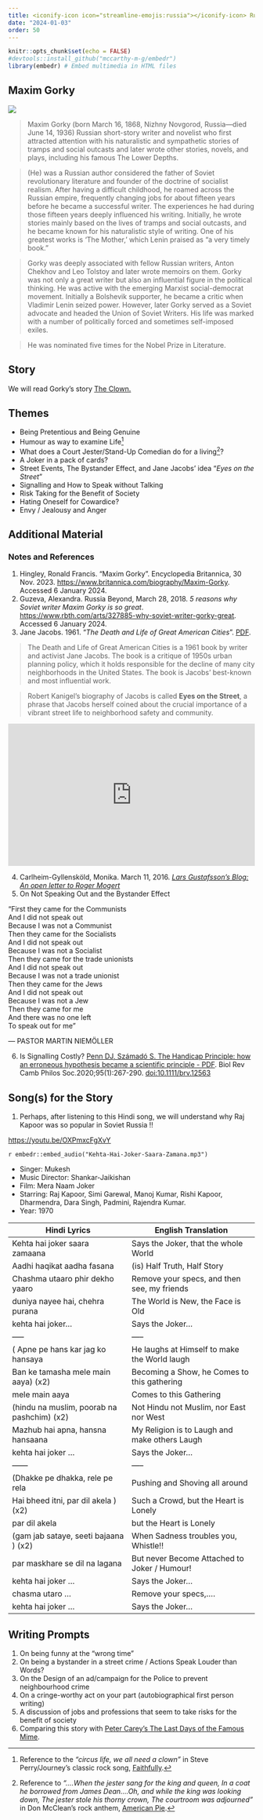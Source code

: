 ```yaml
---
title: <iconify-icon icon="streamline-emojis:russia"></iconify-icon> Russia - Maxim Gorky
date: "2024-01-03"
order: 50
---
```


```r
knitr::opts_chunk$set(echo = FALSE)
#devtools::install_github("mccarthy-m-g/embedr")
library(embedr) # Embed multimedia in HTML files
```

## Maxim Gorky

![](Maxim_Gorky.jpg)

> Maxim Gorky (born March 16, 1868, Nizhny Novgorod, Russia—died June
> 14, 1936) Russian short-story writer and novelist who first attracted
> attention with his naturalistic and sympathetic stories of tramps and
> social outcasts and later wrote other stories, novels, and plays,
> including his famous The Lower Depths.

> (He) was a Russian author considered the father of Soviet
> revolutionary literature and founder of the doctrine of socialist
> realism. After having a difficult childhood, he roamed across the
> Russian empire, frequently changing jobs for about fifteen years
> before he became a successful writer. The experiences he had during
> those fifteen years deeply influenced his writing. Initially, he wrote
> stories mainly based on the lives of tramps and social outcasts, and
> he became known for his naturalistic style of writing. One of his
> greatest works is ‘The Mother,’ which Lenin praised as “a very timely
> book.”

> Gorky was deeply associated with fellow Russian writers, Anton Chekhov
> and Leo Tolstoy and later wrote memoirs on them. Gorky was not only a
> great writer but also an influential figure in the political thinking.
> He was active with the emerging Marxist social-democrat movement.
> Initially a Bolshevik supporter, he became a critic when Vladimir
> Lenin seized power. However, later Gorky served as a Soviet advocate
> and headed the Union of Soviet Writers. His life was marked with a
> number of politically forced and sometimes self-imposed exiles.

> He was nominated five times for the Nobel Prize in Literature.

## Story

We will read Gorky's story <u>[The
Clown.](Maxim%20Gorky%20-%20The%20Clown.docx)</u>

## Themes

-   Being Pretentious and Being Genuine
-   Humour as way to examine Life[^1]
-   What does a Court Jester/Stand-Up Comedian do for a living[^2]?
-   A Joker in a pack of cards?
-   Street Events, The Bystander Effect, and Jane Jacobs' idea "*Eyes on the Street*"
-   Signalling and How to Speak without Talking
-   Risk Taking for the Benefit of Society
-   Hating Oneself for Cowardice?
-   Envy / Jealousy and Anger

## Additional Material

### Notes and References

1.  Hingley, Ronald Francis. "Maxim Gorky". Encyclopedia Britannica, 30 Nov. 2023. <u><https://www.britannica.com/biography/Maxim-Gorky></u>. Accessed 6 January 2024.
1.  Guzeva, Alexandra. Russia Beyond, March 28, 2018. *5 reasons why Soviet writer Maxim Gorky is so great*. <u><https://www.rbth.com/arts/327885-why-soviet-writer-gorky-great></u>. Accessed 6 January 2024.
1.  Jane Jacobs. 1961. "*The Death and Life of Great American Cities*". <u>[PDF](The-Death-and-Life-of-Great-American-Cities_Jane-Jacobs-Complete-book.pdf)</u>.

> The Death and Life of Great American Cities is a 1961 book by writer
> and activist Jane Jacobs. The book is a critique of 1950s urban
> planning policy, which it holds responsible for the decline of many
> city neighborhoods in the United States. The book is Jacobs'
> best-known and most influential work.

> Robert Kanigel's biography of Jacobs is called **Eyes on the Street**,
> a phrase that Jacobs herself coined about the crucial importance of a
> vibrant street life to neighborhood safety and community.

<iframe src="https://www.npr.org/player/embed/495615064/495798983" width="100%" height="290" frameborder="0" scrolling="no" title="NPR embedded audio player">

</iframe>

4.  Carlheim-Gyllensköld, Monika. March 11, 2016. [*Lars Gustafsson's Blog: An open letter to Roger Mogert*](https://larsgustafssonblog.blogspot.com/2016/03/gastartikelmonika-gyllenskolddet.html)
5.  On Not Speaking Out and the Bystander Effect

:::: {.pa4}
::: {.athelas .ml0 .mt0 .pl4 .black-90 .bl .bw2 .b--blue}
 ["First they came for the Communists\
 And I did not speak out\
 Because I was not a Communist\
 Then they came for the Socialists\
 And I did not speak out\
 Because I was not a Socialist\
 Then they came for the trade unionists\
 And I did not speak out\
 Because I was not a trade unionist\
 Then they came for the Jews\
 And I did not speak out\
 Because I was not a Jew\
 Then they came for me\
 And there was no one left\
 To speak out for me"]{.f6 .f4-m .f3-l .lh-copy .measure .mt0}
 
[ --- PASTOR MARTIN NIEMÖLLER]{.f6 .ttu .tracked .fs-normal}
:::
::::

6.  Is Signalling Costly? <u>[Penn DJ, Számadó S. The Handicap Principle: how an erroneous hypothesis became a scientific principle - PDF](BRV-95-267.pdf)</u>. Biol Rev Camb Philos Soc.2020;95(1):267-290. <doi:10.1111/brv.12563>

## Song(s) for the Story

1.  Perhaps, after listening to this Hindi song, we will understand why Raj Kapoor was so popular in Soviet Russia !!

<u><https://youtu.be/OXPmxcFgXvY></u>

`r embedr::embed_audio("Kehta-Hai-Joker-Saara-Zamana.mp3")`

- Singer: Mukesh\
- Music Director: Shankar-Jaikishan\
- Film: Mera Naam Joker\
- Starring: Raj Kapoor, Simi Garewal, Manoj Kumar, Rishi Kapoor, Dharmendra, Dara Singh, Padmini, Rajendra Kumar.\
- Year: 1970\

| Hindi Lyrics                               | English Translation                           |
|-----------------------------------|-------------------------------------|
| Kehta hai joker saara zamaana              | Says the Joker, that the whole World          |
| Aadhi haqikat aadha fasana                 | (is) Half Truth, Half Story                   |
| Chashma utaaro phir dekho yaaro            | Remove your specs, and then see, my friends   |
| duniya nayee hai, chehra purana            | The World is New, the Face is Old             |
| kehta hai joker...                         | Says the Joker...                             |
| -----                                      | -----                                         |
| ( Apne pe hans kar jag ko hansaya          | He laughs at Himself to make the World laugh  |
| Ban ke tamasha mele main aaya) (x2)       | Becoming a Show, he Comes to this gathering   |
| mele main aaya                             | Comes to this Gathering                       |
| (hindu na muslim, poorab na pashchim) (x2) | Not Hindu not Muslim, nor East nor West       |
| Mazhub hai apna, hansna hansaana           | My Religion is to Laugh and make others Laugh |
| kehta hai joker ...                        | Says the Joker...                             |
| ------                                     | -----                                         |
| (Dhakke pe dhakka, rele pe rela            | Pushing and Shoving all around                |
| Hai bheed itni, par dil akela ) (x2)       | Such a Crowd, but the Heart is Lonely         |
| par dil akela                              | but the Heart is Lonely                       |
| (gam jab sataye, seeti bajaana ) (x2)      | When Sadness troubles you, Whistle!!          |
| par maskhare se dil na lagana              | But never Become Attached to Joker / Humour!  |
| kehta hai joker ...                        | Says the Joker...                             |
| chasma utaro ...                           | Remove your specs,....                        |
| kehta hai joker ...                        | Says the Joker...                             |

[^1]: Reference to the *"circus life, we all need a clown"* in Steve Perry/Journey's classic rock song,
    <u>[Faithfully](https://youtu.be/OMD8hBsA-RI)</u>.

[^2]:Reference to *"....When the jester sang for the king and queen, In a coat he borrowed from James Dean....Oh, and while the king was looking down, The jester stole his thorny crown, The courtroom was adjourned"* in Don McClean's rock anthem, <u>[American Pie](https://youtu.be/PRpiBpDy7MQ)</u>.

## Writing Prompts

1.  On being funny at the "wrong time"
2.  On being a bystander in a street crime / Actions Speak Louder than
    Words?
3.  On the Design of an ad/campaign for the Police to prevent
    neighbourhood crime
4.  On a cringe-worthy act on your part (autobiographical first person
    writing)
5.  A discussion of jobs and professions that seem to take risks for the
    benefit of society
6.  Comparing this story with <u>[Peter Carey's The Last Days of the
    Famous
    Mime](Peter%20Carey%20-%20The%20Last%20Days%20of%20the%20Famous%20Mime.docx)</u>.

